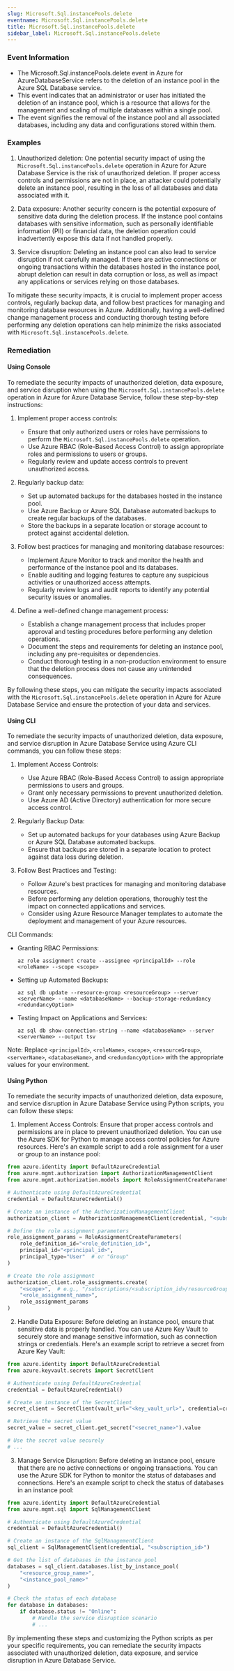 ```yaml
--- 
slug: Microsoft.Sql.instancePools.delete
eventname: Microsoft.Sql.instancePools.delete
title: Microsoft.Sql.instancePools.delete
sidebar_label: Microsoft.Sql.instancePools.delete
---
```

                       
### Event Information

- The Microsoft.Sql.instancePools.delete event in Azure for AzureDatabaseService refers to the deletion of an instance pool in the Azure SQL Database service.
- This event indicates that an administrator or user has initiated the deletion of an instance pool, which is a resource that allows for the management and scaling of multiple databases within a single pool.
- The event signifies the removal of the instance pool and all associated databases, including any data and configurations stored within them.


### Examples

1. Unauthorized deletion: One potential security impact of using the `Microsoft.Sql.instancePools.delete` operation in Azure for Azure Database Service is the risk of unauthorized deletion. If proper access controls and permissions are not in place, an attacker could potentially delete an instance pool, resulting in the loss of all databases and data associated with it.

2. Data exposure: Another security concern is the potential exposure of sensitive data during the deletion process. If the instance pool contains databases with sensitive information, such as personally identifiable information (PII) or financial data, the deletion operation could inadvertently expose this data if not handled properly.

3. Service disruption: Deleting an instance pool can also lead to service disruption if not carefully managed. If there are active connections or ongoing transactions within the databases hosted in the instance pool, abrupt deletion can result in data corruption or loss, as well as impact any applications or services relying on those databases.

To mitigate these security impacts, it is crucial to implement proper access controls, regularly backup data, and follow best practices for managing and monitoring database resources in Azure. Additionally, having a well-defined change management process and conducting thorough testing before performing any deletion operations can help minimize the risks associated with `Microsoft.Sql.instancePools.delete`.

### Remediation

#### Using Console

To remediate the security impacts of unauthorized deletion, data exposure, and service disruption when using the `Microsoft.Sql.instancePools.delete` operation in Azure for Azure Database Service, follow these step-by-step instructions:

1. Implement proper access controls:
   - Ensure that only authorized users or roles have permissions to perform the `Microsoft.Sql.instancePools.delete` operation.
   - Use Azure RBAC (Role-Based Access Control) to assign appropriate roles and permissions to users or groups.
   - Regularly review and update access controls to prevent unauthorized access.

2. Regularly backup data:
   - Set up automated backups for the databases hosted in the instance pool.
   - Use Azure Backup or Azure SQL Database automated backups to create regular backups of the databases.
   - Store the backups in a separate location or storage account to protect against accidental deletion.

3. Follow best practices for managing and monitoring database resources:
   - Implement Azure Monitor to track and monitor the health and performance of the instance pool and its databases.
   - Enable auditing and logging features to capture any suspicious activities or unauthorized access attempts.
   - Regularly review logs and audit reports to identify any potential security issues or anomalies.

4. Define a well-defined change management process:
   - Establish a change management process that includes proper approval and testing procedures before performing any deletion operations.
   - Document the steps and requirements for deleting an instance pool, including any pre-requisites or dependencies.
   - Conduct thorough testing in a non-production environment to ensure that the deletion process does not cause any unintended consequences.

By following these steps, you can mitigate the security impacts associated with the `Microsoft.Sql.instancePools.delete` operation in Azure for Azure Database Service and ensure the protection of your data and services.

#### Using CLI

To remediate the security impacts of unauthorized deletion, data exposure, and service disruption in Azure Database Service using Azure CLI commands, you can follow these steps:

1. Implement Access Controls:
   - Use Azure RBAC (Role-Based Access Control) to assign appropriate permissions to users and groups.
   - Grant only necessary permissions to prevent unauthorized deletion.
   - Use Azure AD (Active Directory) authentication for more secure access control.

2. Regularly Backup Data:
   - Set up automated backups for your databases using Azure Backup or Azure SQL Database automated backups.
   - Ensure that backups are stored in a separate location to protect against data loss during deletion.

3. Follow Best Practices and Testing:
   - Follow Azure's best practices for managing and monitoring database resources.
   - Before performing any deletion operations, thoroughly test the impact on connected applications and services.
   - Consider using Azure Resource Manager templates to automate the deployment and management of your Azure resources.

CLI Commands:
- Granting RBAC Permissions:
  ```
  az role assignment create --assignee <principalId> --role <roleName> --scope <scope>
  ```

- Setting up Automated Backups:
  ```
  az sql db update --resource-group <resourceGroup> --server <serverName> --name <databaseName> --backup-storage-redundancy <redundancyOption>
  ```

- Testing Impact on Applications and Services:
  ```
  az sql db show-connection-string --name <databaseName> --server <serverName> --output tsv
  ```

Note: Replace `<principalId>`, `<roleName>`, `<scope>`, `<resourceGroup>`, `<serverName>`, `<databaseName>`, and `<redundancyOption>` with the appropriate values for your environment.

#### Using Python

To remediate the security impacts of unauthorized deletion, data exposure, and service disruption in Azure Database Service using Python scripts, you can follow these steps:

1. Implement Access Controls: Ensure that proper access controls and permissions are in place to prevent unauthorized deletion. You can use the Azure SDK for Python to manage access control policies for Azure resources. Here's an example script to add a role assignment for a user or group to an instance pool:

```python
from azure.identity import DefaultAzureCredential
from azure.mgmt.authorization import AuthorizationManagementClient
from azure.mgmt.authorization.models import RoleAssignmentCreateParameters

# Authenticate using DefaultAzureCredential
credential = DefaultAzureCredential()

# Create an instance of the AuthorizationManagementClient
authorization_client = AuthorizationManagementClient(credential, "<subscription_id>")

# Define the role assignment parameters
role_assignment_params = RoleAssignmentCreateParameters(
    role_definition_id="<role_definition_id>",
    principal_id="<principal_id>",
    principal_type="User"  # or "Group"
)

# Create the role assignment
authorization_client.role_assignments.create(
    "<scope>",  # e.g., "/subscriptions/<subscription_id>/resourceGroups/<resource_group>/providers/Microsoft.Sql/instancePools/<instance_pool_name>"
    "<role_assignment_name>",
    role_assignment_params
)
```

2. Handle Data Exposure: Before deleting an instance pool, ensure that sensitive data is properly handled. You can use Azure Key Vault to securely store and manage sensitive information, such as connection strings or credentials. Here's an example script to retrieve a secret from Azure Key Vault:

```python
from azure.identity import DefaultAzureCredential
from azure.keyvault.secrets import SecretClient

# Authenticate using DefaultAzureCredential
credential = DefaultAzureCredential()

# Create an instance of the SecretClient
secret_client = SecretClient(vault_url="<key_vault_url>", credential=credential)

# Retrieve the secret value
secret_value = secret_client.get_secret("<secret_name>").value

# Use the secret value securely
# ...
```

3. Manage Service Disruption: Before deleting an instance pool, ensure that there are no active connections or ongoing transactions. You can use the Azure SDK for Python to monitor the status of databases and connections. Here's an example script to check the status of databases in an instance pool:

```python
from azure.identity import DefaultAzureCredential
from azure.mgmt.sql import SqlManagementClient

# Authenticate using DefaultAzureCredential
credential = DefaultAzureCredential()

# Create an instance of the SqlManagementClient
sql_client = SqlManagementClient(credential, "<subscription_id>")

# Get the list of databases in the instance pool
databases = sql_client.databases.list_by_instance_pool(
    "<resource_group_name>",
    "<instance_pool_name>"
)

# Check the status of each database
for database in databases:
    if database.status != "Online":
        # Handle the service disruption scenario
        # ...
```

By implementing these steps and customizing the Python scripts as per your specific requirements, you can remediate the security impacts associated with unauthorized deletion, data exposure, and service disruption in Azure Database Service.


 